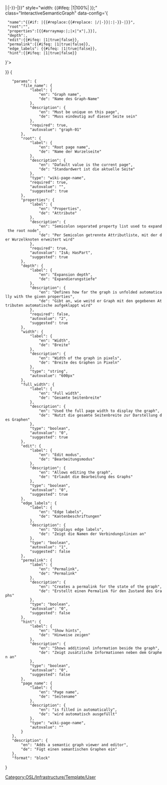 <includeonly>{{Template:Helper/UI/VE/Visible
|icon=articleDisambiguation
|content=Graph ''{{{file_name}}}''
}}
{{Template:Helper/UI/VE/Hidden 
|content=<div id="{{#if: {{{page_name|}}}|{{#replace:{{#replace: {{{page_name}}}|/|-}}|:|-}}-|}}{{{file_name}}}" style="width: {{#ifeq: {{{full_width|0}}}|1|100%| {{{width|600px}}} }};" class="InteractiveSemanticGraph" data-config='{ 
  "name":"{{#if: {{{page_name|}}}|{{#replace:{{#replace: {{{page_name}}}|/|-}}|:|-}}-|}}{{{file_name}}}",
  "root":"{{{root|}}}",
  "properties":[{{#arraymap:{{{properties|}}}|;|x|"x"|,}}],
  "depth":{{{depth|2}}},
  "edit":{{#ifeq: {{{edit|0}}}|1|true|false}}, 
  "permalink":{{#ifeq: {{{permalink|0}}}|1|true|false}}, 
  "edge_labels": {{#ifeq: {{{edge_labels|1}}}|1|true|false}},
  "hint":{{#ifeq: {{{hint|0}}}|1|true|false}}
}'></div>
}}</includeonly><noinclude>[[Category:OSL/Infrastructure/Template/User]]
<templatedata>
{
	"params": {
		"file_name": {
			"label": {
				"en": "Graph name",
				"de": "Name des Graph-Name"
			},
			"description": {
				"en": "Must be unique on this page",
				"de": "Muss eindeutig auf dieser Seite sein"
			},
			"required": true,
			"autovalue": "graph-01"
		},
		"root": {
			"label": {
				"en": "Root page name",
				"de": "Name der Wurzelseite"
			},
			"description": {
				"en": "Dafault value is the current page",
				"de": "Standardwert ist die aktuelle Seite"
			},
			"type": "wiki-page-name",
			"required": true,
			"autovalue": "{{subst:FULLPAGENAME}}",
			"suggested": true
		},
		"properties": {
			"label": {
				"en": "Properties",
				"de": "Attribute"
			},
			"description": {
				"en": "Semicolon separated property list used to expand the root node",
				"de": "Per Semicolon getrennte Attributliste, mit der der Wurzelknoten erweitert wird"
			},
			"required": true,
			"autovalue": "IsA; HasPart",
			"suggested": true
		},
		"depth": {
			"label": {
				"en": "Expansion depth",
				"de": "Expandierungstiefe"
			},
			"description": {
				"en": "Defines how far the graph is unfolded automatically with the given properties",
				"de": "Gibt an, wie weitd er Graph mit den gegebenen Attributen automatische aufgeklappt wird"
			},
			"required": false,
			"autovalue": "2",
			"suggested": true
		},
		"width": {
			"label": {
				"en": "Width",
				"de": "Breite"
			},
			"description": {
				"en": "Width of the graph in pixels",
				"de": "Breite des Graphen in Pixeln"
			},
			"type": "string",
			"autovalue": "600px"
		},
		"full_width": {
			"label": {
				"en": "Full width",
				"de": "Gesamte Seitenbreite"
			},
			"description": {
				"en": "Used the full page width to display the graph",
				"de": "Nutzt die gesamte Seitenbreite zur Darstellung des Graphen"
			},
			"type": "boolean",
			"autovalue": "0",
			"suggested": true
		},
		"edit": {
			"label": {
				"en": "Edit modus",
				"de": "Bearbeitungsmodus"
			},
			"description": {
				"en": "Allows editing the graph",
				"de": "Erlaubt die Bearbeitung des Graphs"
			},
			"type": "boolean",
			"autovalue": "0",
			"suggested": true
		},
		"edge_labels": {
			"label": {
				"en": "Edge labels",
				"de": "Kantenbeschriftungen"
			},
			"description": {
				"en": "Displays edge labels",
				"de": "Zeigt die Namen der Verbindungslinien an"
			},
			"type": "boolean",
			"autovalue": "1",
			"suggested": false
		},
		"permalink": {
			"label": {
				"en": "Permalink",
				"de": "Permalink"
			},
			"description": {
				"en": "Creates a permalink for the state of the graph",
				"de": "Erstellt einen Permalink für den Zustand des Graphs"
			},
			"type": "boolean",
			"autovalue": "0",
			"suggested": false
		},
		"hint": {
			"label": {
				"en": "Show hints",
				"de": "Hinweise zeigen"
			},
			"description": {
				"en": "Shows additional information beside the graph",
				"de": "Zeigt zusätzliche Informationen neben dem Graphen an"
			},
			"type": "boolean",
			"autovalue": "0",
			"suggested": false
		},
		"page_name": {
			"label": {
				"en": "Page name",
				"de": "Seitename"
			},
			"description": {
				"en": "is filled in automatically",
				"de": "wird automatisch ausgefüllt"
			},
			"type": "wiki-page-name",
			"autovalue": "{{subst:FULLPAGENAME}}"
		}
	},
	"description": {
		"en": "Adds a semantic graph viewer and editor",
		"de": "Fügt einen semantischen Graphen ein"
	},
	"format": "block"
}
</templatedata>
</noinclude>